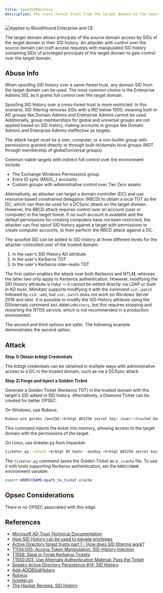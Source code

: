 ```yaml
---
title: SpoofSIDHistory
description: The cross-forest trust from the target domain to the source domain has a weak SID filtering configuration (SpoofSIDHistoryBlocked = False).
---
```


<img noZoom src="/assets/enterprise-AND-community-edition-pill-tag.svg" alt="Applies to BloodHound Enterprise and CE"/>

The target domain allows principals of the source domain access by SIDs of the target domain in their SID history. An attacker with control over the source domain can craft access requests with manipulated SID history containing SIDs of privileged principals of the target domain to gain control over the target domain.

Abuse Info
----------

When spoofing SID history over a same-forest trust, any domain SID from the target domain can be used. The most common choice is the Enterprise Admins SID, as it grants full control over the target domain.

Spoofing SID history over a cross-forest trust is more restricted. In this scenario, SID filtering removes SIDs with a RID below 1000, meaning built-in AD groups like Domain Admins and Enterprise Admins cannot be used. Additionally, group memberships for global and universal groups are not applied based on SID history, making accounts in groups like Domain Admins and Enterprise Admins ineffective as targets.

The attack target must be a user, computer, or a non-builtin group with permissions granted directly or through built-in/domain local groups (NOT through membership of global/universal groups).

Common viable targets with indirect full control over the environment include:

- The Exchange Windows Permissions group
- Entra ID sync (MSOL_) accounts
- Custom groups with administrative control over Tier Zero assets

Alternatively, an attacker can target a domain controller (DC) and use resource-based constrained delegation (RBCD) to obtain a local TGT as the DC, which can then be used for a DCSync attack on the target domain. However, the RBCD attack requires control over an account (user or computer) in the target forest. If no such account is available and the default permissions for creating computers have not been restricted, the attacker can first spoof SID history against a target with permissions to create computer accounts, to then perform the RBCD attack against a DC.

The spoofed SID can be added to SID history at three different levels for the attacker-controlled user of the trusted domain:

1. In the user's SID History AD attribute
2. In the user's Kerberos TGT
3. In the user's Kerberos inter-realm TGT

The first option enables the attack over both Kerberos and NTLM, whereas the latter two only apply to Kerberos authentication. However, modifying the SID History attribute is risky — it cannot be edited directly via LDAP or built-in AD tools. Mimikatz supports modifying it with the command `sid::patch` followed by `sid::add`, but `sid::patch` does not work on Windows Server 2016 and later. It is possible to modify the SID History attribute using the DSInternals command `Add-ADDBSidHistory`, but this requires stopping and restarting the NTDS service, which is not recommended in a production environment.

The second and third options are safer. The following example demonstrates the second option.

## Attack

**Step 1) Obtain krbtgt Credentials**

The krbtgt credentials can be obtained in multiple ways with administrative access to a DC in the trusted domain, such as via a DCSync attack.

**Step 2) Forge and Inject a Golden Ticket**

Generate a Golden Ticket (Kerberos TGT) in the trusted domain with the target's SID added in SID history. Alternatively, a Diamond Ticket can be created for better OPSEC.

On Windows, use Rubeus:

```bash
Rubeus.exe golden /aes256:<krbtgt AES256 secret key> /user:<trusted domain user SAMAccountName> /id:<trusted domain user RID> /domain:<trusted domain DNSname> /sid:<trusted domain SID> /sids:<target SID> /dc:<trusted domain DC DNSname> /nowrap /ptt
```

This command injects the ticket into memory, allowing access to the target domain with the permissions of the target.

On Linux, use ticketer.py from Impacket:

```bash
ticketer.py -nthash <krbtgt NT hash> -aesKey <krbtgt AES256 secret key> -domain-sid <trusted domain SID> -domain <trusted domain DNSname> -extra-sid <target SID> <trusted domain user SAMAccountName>
```

The `ticketer.py` command saves the Golden Ticket as a `.ccache` file. To use it with tools supporting Kerberos authentication, set the `KRB5CCNAME` environment variable:

```bash
export KRB5CCNAME=$path_to_ticket.ccache
```

Opsec Considerations
----------

There is no OPSEC associated with this edge.

References
----------

* [Microsoft AD Trust Technical Documentation](https://learn.microsoft.com/en-us/previous-versions/windows/it-pro/windows-server-2003/cc755321(v=ws.10))
* [How SID History can be used to elevate privileges](https://learn.microsoft.com/en-us/previous-versions/windows/it-pro/windows-server-2003/cc755321(v=ws.10)#how-sid-history-can-be-used-to-elevate-privileges)
* [Active Directory forest trusts part 1 - How does SID filtering work?](https://dirkjanm.io/active-directory-forest-trusts-part-one-how-does-sid-filtering-work/)
* [T1134.005: Access Token Manipulation: SID-History Injection](https://attack.mitre.org/techniques/T1134/005/)
* [T1558: Steal or Forge Kerberos Tickets](https://attack.mitre.org/techniques/T1558/)
* [T1550.003: Use Alternate Authentication Material: Pass the Ticket](https://attack.mitre.org/techniques/T1550/003/)
* [Sneaky Active Directory Persistence #14: SID History](https://adsecurity.org/?p=1772)
* [Add-ADDBSidHistory](https://github.com/MichaelGrafnetter/DSInternals/blob/master/Documentation/PowerShell/Add-ADDBSidHistory.md)
* [Rubeus](https://github.com/GhostPack/Rubeus)
* [ticketer.py](https://github.com/fortra/impacket/blob/master/examples/ticketer.py)
* [The Hacker Recipes: SID History](https://www.thehacker.recipes/ad/persistence/sid-history)
